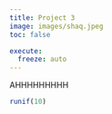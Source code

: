 ```yaml
---
title: Project 3
image: images/shaq.jpeg
toc: false

execute:
  freeze: auto
---
```


AHHHHHHHHH
```r
runif(10)
```

